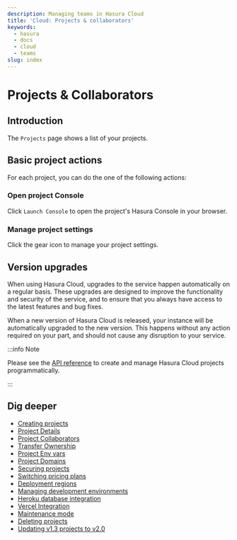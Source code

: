 ```yaml
---
description: Managing teams in Hasura Cloud
title: 'Cloud: Projects & collaborators'
keywords:
  - hasura
  - docs
  - cloud
  - teams
slug: index
---
```



# <Collaborators /> Projects & Collaborators

<ProductBadge free standard pro ee />

## Introduction

The `Projects` page shows a list of your projects.

<Thumbnail src="/img/projects/projects-list.png" alt="Projects list" width="1200px" />

## Basic project actions

For each project, you can do the one of the following actions:

<Thumbnail src="/img/projects/project-actions.png" alt="Project actions" width="860px" />

### Open project Console

Click `Launch Console` to open the project's Hasura Console in your browser.

<Thumbnail src="/img/cloud-dbs/hasura-console.png" alt="Project console" width="860px" />

### Manage project settings

Click the gear icon to manage your project settings.

<Thumbnail src="/img/projects/project-details.png" alt="General tab" width="900px" />

## Version upgrades

When using Hasura Cloud, upgrades to the service happen automatically on a regular basis. These upgrades are designed to
improve the functionality and security of the service, and to ensure that you always have access to the latest features
and bug fixes.

When a new version of Hasura Cloud is released, your instance will be automatically upgraded to the new version. This
happens without any action required on your part, and should not cause any disruption to your service.

:::info Note

Please see the [API reference](/api-reference/cloud-api-reference.mdx) to create and manage Hasura Cloud projects
programmatically.

:::

## Dig deeper

- [Creating projects](/hasura-cloud/projects/create.mdx)
- [Project Details](/hasura-cloud/projects/details.mdx)
- [Project Collaborators](/hasura-cloud/projects/collaborators.mdx)
- [Transfer Ownership](/hasura-cloud/projects/ownership.mdx)
- [Project Env vars](/hasura-cloud/projects/env-vars.mdx)
- [Project Domains](/hasura-cloud/projects/domains.mdx)
- [Securing projects](/hasura-cloud/projects/secure.mdx)
- [Switching pricing plans](/hasura-cloud/projects/pricing.mdx)
- [Deployment regions](/hasura-cloud/projects/regions.mdx)
- [Managing development environments](/hasura-cloud/projects/environments.mdx)
- [Heroku database integration](/hasura-cloud/projects/heroku-url-sync.mdx)
- [Vercel Integration](/hasura-cloud/projects/vercel-integration.mdx)
- [Maintenance mode](/hasura-cloud/projects/maintenance-mode.mdx)
- [Deleting projects](/hasura-cloud/projects/delete.mdx)
- [Updating v1.3 projects to v2.0](/hasura-cloud/projects/move-project-v2.mdx)
